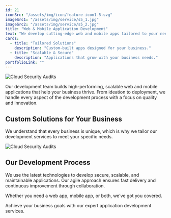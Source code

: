 ```yaml
---
id: 21
iconSrc: "/assets/img/icon/feature-icon1-5.svg"
imageSrc1: "/assets/img/service/s5_1.jpg"
imageSrc2: "/assets/img/service/s5_2.jpg"
title: "Web & Mobile Application Development"
text: "We develop cutting-edge web and mobile apps tailored to your needs."
cards:
  - title: "Tailored Solutions"
    description: "Custom-built apps designed for your business."
  - title: "Scalable & Secure"
    description: "Applications that grow with your business needs."
portfolioLink: ""
---
```


![Cloud Security Audits](/assets/img/service/s5_1.jpg)

Our development team builds high-performing, scalable web and mobile applications that help your business thrive. From ideation to deployment, we handle every aspect of the development process with a focus on quality and innovation.

## Custom Solutions for Your Business

We understand that every business is unique, which is why we tailor our development services to meet your specific needs.

![Cloud Security Audits](/assets/img/service/s5_1.jpg)

## Our Development Process

We use the latest technologies to develop secure, scalable, and maintainable applications. Our agile approach ensures fast delivery and continuous improvement through collaboration.

Whether you need a web app, mobile app, or both, we’ve got you covered.

Achieve your business goals with our expert application development services.
